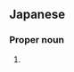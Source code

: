 ==Japanese==
{{ja-kanjitab|いけ|もと|yomi=k}}

===Proper noun===
{{ja-pos|いけもと|proper}}

# {{surname|lang=ja|sort=いけもと}}
